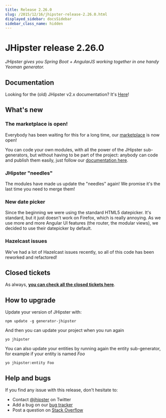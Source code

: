 ```yaml
---
title: Release 2.26.0
slug: /2015/12/16/jhipster-release-2.26.0.html
displayed_sidebar: docsSidebar
sidebar_class_name: hidden
---
```


JHipster release 2.26.0
==================

*JHipster gives you Spring Boot + AngularJS working together in one handy Yeoman generator.*

Documentation
----------

Looking for the (old) JHipster v2.x documentation? It's [Here](/documentation-archive/)!

What's new
----------

### The marketplace is open!

Everybody has been waiting for this for a long time, our [marketplace](/modules/marketplace/) is now open!

You can code your own modules, with all the power of the JHipster sub-generators, but without having to be part of the project: anybody can code and publish them easily, just follow our [documentation here](/modules/creating-a-module/).

### JHipster "needles"

The modules have made us update the "needles" again! We promise it's the last time you need to merge them!

### New date picker

Since the beginning we were using the standard HTML5 datepicker. It's standard, but it just doesn't work on Firefox, which is really annoying.
As we use more and more Angular UI features (the router, the modular views), we decided to use their datepicker by default.

### Hazelcast issues

We've had a lot of Hazelcast issues recently, so all of this code has been reworked and refactored!

Closed tickets
------------

As always, __[you can check all the closed tickets here](https://github.com/jhipster/generator-jhipster/issues?q=milestone%3A2.26.0+is%3Aclosed)__.

How to upgrade
------------

Update your version of JHipster with:

```
npm update -g generator-jhipster
```

And then you can update your project when you run again

```
yo jhipster
```

You can also update your entities by running again the entity sub-generator, for example if your entity is named _Foo_

```
yo jhipster:entity Foo
```

Help and bugs
--------------

If you find any issue with this release, don't hesitate to:

- Contact [@jhipster](https://twitter.com/jhipster) on Twitter
- Add a bug on our [bug tracker](https://github.com/jhipster/generator-jhipster/issues?state=open)
- Post a question on [Stack Overflow](http://stackoverflow.com/tags/jhipster/info)
